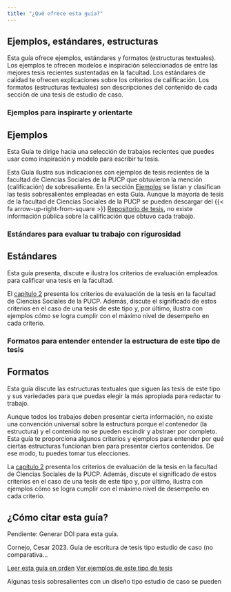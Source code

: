 ```yaml
---
title: "¿Qué ofrece esta guía?"
---
```


## Ejemplos, estándares, estructuras

Esta guía ofrece ejemplos, estándares y formatos (estructuras textuales). Los ejemplos te ofrecen modelos e inspiración seleccionados de entre las mejores tesis recientes sustentadas en la facultad. Los estándares de calidad te ofrecen explicaciones sobre los criterios de calificación. Los formatos (estructuras textuales) son descripciones del contenido de cada sección de una tesis de estudio de caso.

### Ejemplos para inspirarte y orientarte

::: callout-tip
## Ejemplos

Esta Guía te dirige hacia una selección de trabajos recientes que puedes usar como inspiración y modelo para escribir tu tesis.
:::

Esta Guía ilustra sus indicaciones con ejemplos de tesis recientes de la facultad de Ciencias Sociales de la PUCP que obtuvieron la mención (calificación) de sobresaliente. En la sección [Ejemplos](/ej/ej-caso.qmd) se listan y clasifican las tesis sobresalientes empleadas en esta Guía. Aunque la mayoría de tesis de la facultad de Ciencias Sociales de la PUCP se pueden descargar del {{< fa arrow-up-right-from-square >}} [Repositorio de tesis](https://repositorio.pucp.edu.pe/index/handle/123456789/9120), no existe información pública sobre la calificación que obtuvo cada trabajo.

### Estándares para evaluar tu trabajo con rigurosidad

::: callout-tip
## Estándares

Esta guía presenta, discute e ilustra los criterios de evaluación empleados para calificar una tesis en la facultad.
:::

El [capítulo 2](/caso/02-caso.qmd) presenta los criterios de evaluación de la tesis en la facultad de Ciencias Sociales de la PUCP. Además, discute el significado de estos criterios en el caso de una tesis de este tipo y, por último, ilustra con ejemplos cómo se logra cumplir con el máximo nivel de desempeño en cada criterio.

### Formatos para entender entender la estructura de este tipo de tesis

::: callout-tip
## Formatos

Esta guía discute las estructuras textuales que siguen las tesis de este tipo y sus variedades para que puedas elegir la más apropiada para redactar tu trabajo.
:::

Aunque todos los trabajos deben presentar cierta información, no existe una convención universal sobre la estructura porque el contenedor (la estructura) y el contenido no se pueden escindir y abstraer por completo. Esta guía te proporciona algunos criterios y ejemplos para entender por qué ciertas estructuras funcionan bien para presentar ciertos contenidos. De ese modo, tu puedes tomar tus elecciones.

La [capítulo 2](/caso/02-caso.qmd) presenta los criterios de evaluación de la tesis en la facultad de Ciencias Sociales de la PUCP. Además, discute el significado de estos criterios en el caso de una tesis de este tipo y, por último, ilustra con ejemplos cómo se logra cumplir con el máximo nivel de desempeño en cada criterio.

## ¿Cómo citar esta guía?

Pendiente: Generar DOI para esta guía.

Cornejo, Cesar 2023. Guía de escritura de tesis tipo estudio de caso (no comparativa...

<p class="buttons" style="text-align:center;">

[<i class="bi bi-list-check"></i> Leer esta guía en orden](/caso/01-caso.qmd){.btn .btn-danger} [<i class="bi bi-arrow-up-right-square"></i> Ver ejemplos de este tipo de tesis](/ej/ej-caso.qmd){.btn .btn-danger}

</p>

Algunas tesis sobresalientes con un diseño tipo estudio de caso se pueden
